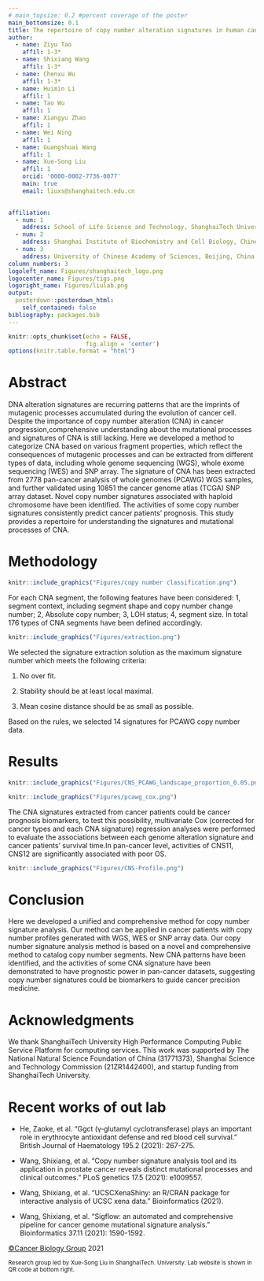 ```yaml
---
# main_topsize: 0.2 #percent coverage of the poster
main_bottomsize: 0.1
title: The repertoire of copy number alteration signatures in human cancer
author:
  - name: Ziyu Tao
    affil: 1-3*
  - name: Shixiang Wang
    affil: 1-3*
  - name: Chenxu Wu
    affil: 1-3*
  - name: Huimin Li
    affil: 1
  - name: Tao Wu
    affil: 1
  - name: Xiangyu Zhao
    affil: 1
  - name: Wei Ning
    affil: 1
  - name: Guangshuai Wang
    affil: 1
  - name: Xue-Song Liu
    affil: 1
    orcid: '0000-0002-7736-0077'
    main: true
    email: liuxs@shanghaitech.edu.cn

    
affiliation:
  - num: 1
    address: School of Life Science and Technology, ShanghaiTech University, Shanghai 201203, China
  - num: 2
    address: Shanghai Institute of Biochemistry and Cell Biology, Chinese Academy of Sciences, Shanghai, China
  - num: 3
    address: University of Chinese Academy of Sciences, Beijing, China
column_numbers: 3
logoleft_name: Figures/shanghaitech_logo.png
logocenter_name: Figures/tigs.png
logoright_name: Figures/liulab.png
output: 
  posterdown::posterdown_html:
    self_contained: false
bibliography: packages.bib
---
```


```r
knitr::opts_chunk$set(echo = FALSE,
                      fig.align = 'center')
options(knitr.table.format = "html")
```

# Abstract

DNA alteration signatures are recurring patterns that are the imprints of mutagenic processes accumulated during the evolution of cancer cell. Despite the importance of copy number alteration (CNA) in cancer progression,comprehensive understanding about the mutational processes and signatures of CNA is still lacking. Here we developed a method to categorize CNA based on various fragment properties, which reflect the consequences of mutagenic processes and can be extracted from different types of data, including whole genome sequencing (WGS), whole exome sequencing (WES) and SNP array. The signature of CNA has been extracted from 2778 pan-cancer analysis of whole genomes (PCAWG) WGS samples, and further validated using 10851 the cancer genome atlas (TCGA) SNP array dataset. Novel copy number signatures associated with haploid chromosome have been identified. The activities of some copy number signatures consistently predict cancer patients’ prognosis. This study provides a repertoire for understanding the signatures and mutational processes of CNA.

# Methodology 


```r
knitr::include_graphics("Figures/copy number classification.png")
```
For each CNA segment, the following features have been considered: 1, segment context, including segment shape and copy number change number; 2, Absolute copy number; 3, LOH status; 4, segment size. In total 176 types of CNA segments have been defined accordingly. 

```r
knitr::include_graphics("Figures/extraction.png")
```
We selected the signature extraction solution as the maximum signature number which meets the following criteria:
 
1.	No over fit.

2.	Stability should be at least local maximal.

3.	Mean cosine distance should be as small as possible.

Based on the rules, we selected 14 signatures for PCAWG copy number data.

# Results

```r
knitr::include_graphics("Figures/CNS_PCAWG_landscape_proportion_0.05.png")
```

```r
knitr::include_graphics("Figures/pcawg_cox.png")
```

The CNA signatures extracted from cancer patients could be cancer prognosis biomarkers, to test this possibility, multivariate Cox (corrected for cancer types and each CNA signature) regression analyses were performed to evaluate the associations between each genome alteration signature and cancer patients’ survival time.In pan-cancer level, activities of CNS11, CNS12 are significantly associated with poor OS.

```r
knitr::include_graphics("Figures/CNS-Profile.png")
```

 

# Conclusion

Here we developed a unified and comprehensive method for copy number signature analysis. Our method can be applied in cancer patients with copy number profiles generated with WGS, WES or SNP array data. Our copy number signature analysis method is based on a novel and comprehensive method to catalog copy number segments. New CNA patterns have been identified, and the activities of some CNA signature have been demonstrated to have prognostic power in pan-cancer datasets, suggesting copy number signatures could be biomarkers to guide cancer precision medicine. 

# Acknowledgments

We thank ShanghaiTech University High Performance Computing Public Service Platform for computing services. This work was supported by The National Natural Science Foundation of China (31771373), Shanghai Science and Technology Commission (21ZR1442400), and startup funding from ShanghaiTech University. 

# Recent works of out lab

- He, Zaoke, et al. "Ggct (γ‐glutamyl cyclotransferase) plays an important role in erythrocyte antioxidant defense and red blood cell survival." British Journal of Haematology 195.2 (2021): 267-275.

- Wang, Shixiang, et al. "Copy number signature analysis tool and its application in prostate cancer reveals distinct mutational processes and clinical outcomes." PLoS genetics 17.5 (2021): e1009557.

- Wang, Shixiang, et al. "UCSCXenaShiny: an R/CRAN package for interactive analysis of UCSC xena data." Bioinformatics (2021).

- Wang, Shixiang, et al. "Sigflow: an automated and comprehensive pipeline for cancer genome mutational signature analysis." Bioinformatics 37.11 (2021): 1590-1592.

[©Cancer Biology Group](https://github.com/XSLiuLab/) 2021

<small>Research group led by Xue-Song Liu in ShanghaiTech. University. Lab website is shown in QR code at bottom right.</small>
